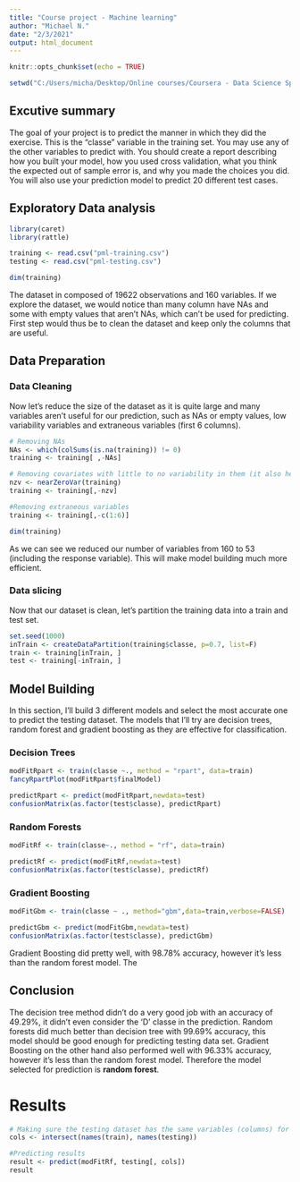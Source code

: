 ---
title: "Course project - Machine learning"
author: "Michael N."
date: "2/3/2021"
output: html_document
---

```{r setup, include=FALSE}
knitr::opts_chunk$set(echo = TRUE)
```


```{r, include=FALSE}
setwd("C:/Users/micha/Desktop/Online courses/Coursera - Data Science Specialization (JHU)/Module 8 - Practical Machine Learning")
```

## Excutive summary

The goal of your project is to predict the manner in which they did the exercise. This is the "classe" variable in the training set. You may use any of the other variables to predict with. You should create a report describing how you built your model, how you used cross validation, what you think the expected out of sample error is, and why you made the choices you did. You will also use your prediction model to predict 20 different test cases.

## Exploratory Data analysis
```{r, echo=FALSE}
library(caret)
library(rattle)
```
```{r}
training <- read.csv("pml-training.csv")
testing <- read.csv("pml-testing.csv")
```

```{r}
dim(training)
```
The dataset in composed of 19622 observations and 160 variables. If we explore the dataset, we would notice than many column have NAs and some with empty values that aren't NAs, which can't be used for predicting. First step would thus be to clean the dataset and keep only the columns that are useful.

## Data Preparation

### Data Cleaning

Now let's reduce the size of the dataset as it is quite large and many variables aren't useful for our prediction, such as NAs or empty values, low variability variables and extraneous variables (first 6 columns).
```{r}
# Removing NAs
NAs <- which(colSums(is.na(training)) != 0)
training <- training[ ,-NAs]

# Removing covariates with little to no variability in them (it also helps in removing columns with empty values)
nzv <- nearZeroVar(training)
training <- training[,-nzv]

#Removing extraneous variables
training <- training[,-c(1:6)]

dim(training)
```

As we can see we reduced our number of variables from 160 to 53 (including the response variable). This will make model building much more efficient.

### Data slicing 

Now that our dataset is clean, let's partition the training data into a train and test set.

```{r}
set.seed(1000)
inTrain <- createDataPartition(training$classe, p=0.7, list=F)
train <- training[inTrain, ]
test <- training[-inTrain, ]
```


## Model Building

In this section, I'll build 3 different models and select the most accurate one to predict the testing dataset. The models that I'll try are decision trees, random forest and gradient boosting as they are effective for classification.

### Decision Trees

```{r, cache=TRUE}
modFitRpart <- train(classe ~., method = "rpart", data=train)
fancyRpartPlot(modFitRpart$finalModel)
```

```{r}
predictRpart <- predict(modFitRpart,newdata=test)
confusionMatrix(as.factor(test$classe), predictRpart)
```

### Random Forests

```{r, cache=TRUE}
modFitRf <- train(classe~., method = "rf", data=train)
```

```{r}
predictRf <- predict(modFitRf,newdata=test)
confusionMatrix(as.factor(test$classe), predictRf)
```


### Gradient Boosting
```{r, cache=TRUE}
modFitGbm <- train(classe ~ ., method="gbm",data=train,verbose=FALSE)
```

```{r, cache=TRUE}
predictGbm <- predict(modFitGbm,newdata=test)
confusionMatrix(as.factor(test$classe), predictGbm)
```

Gradient Boosting did pretty well, with 98.78% accuracy, however it's less than the random forest model. The 

## Conclusion

The decision tree method didn't do a very good job with an accuracy of 49.29%, it didn't even consider the 'D' classe in the prediction. Random forests did much better than decision tree with 99.69% accuracy, this model should be good enough for predicting testing data set. Gradient Boosting on the other hand also performed well with 96.33% accuracy, however it's less than the random forest model. Therefore the model selected for prediction is **random forest**.


# Results

```{r}
# Making sure the testing dataset has the same variables (columns) for prediction
cols <- intersect(names(train), names(testing))

#Predicting results
result <- predict(modFitRf, testing[, cols])
result
```